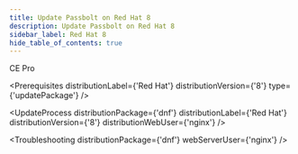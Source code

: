 ```yaml
---
title: Update Passbolt on Red Hat 8
description: Update Passbolt on Red Hat 8
sidebar_label: Red Hat 8
hide_table_of_contents: true
---
```



<div style={{display: "flex", gap: "1rem"}}>
  <Chips link="https://www.passbolt.com/ce/redhat" isUnderMainTitle={true}>CE</Chips>
  <Chips link="https://www.passbolt.com/pricing/pro" isUnderMainTitle={true}>Pro</Chips>
</div>

<Prerequisites
  distributionLabel={'Red Hat'}
  distributionVersion={'8'}
  type={'updatePackage'}
/>

<UpdateProcess
  distributionPackage={'dnf'}
  distributionLabel={'Red Hat'}
  distributionVersion={'8'}
  distributionWebUser={'nginx'}
/>

<Troubleshooting distributionPackage={'dnf'} webServerUser={'nginx'} />

<InCaseOfIssues />
